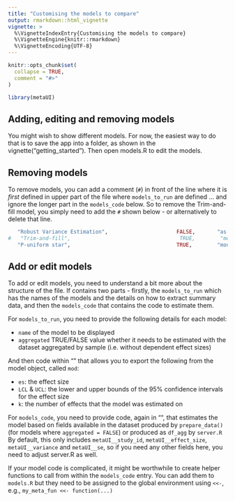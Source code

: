 ```yaml
---
title: "Customising the models to compare"
output: rmarkdown::html_vignette
vignette: >
  %\VignetteIndexEntry{Customising the models to compare}
  %\VignetteEngine{knitr::rmarkdown}
  %\VignetteEncoding{UTF-8}
---
```


```r
knitr::opts_chunk$set(
  collapse = TRUE,
  comment = "#>"
)
```

```r
library(metaUI)
```

## Adding, editing and removing models

You might wish to show different models. For now, the easiest way to do that is to save the app into a folder, as shown in the vignette("getting_started"). Then open models.R to edit the models.

## Removing models

To remove models, you can add a comment (`#`) in front of the line where it is *first* defined in upper part of the file where `models_to_run` are defined ... and ignore the longer part in the `models_code` below. So to remove the Trim-and-fill model, you simply need to add the `#` shown below - or alternatively to delete that line.

```r
   "Robust Variance Estimation",                      FALSE,       "as.numeric(mod$reg_table$b.r)",      ... 
#   "Trim-and-fill",                                   TRUE,        "mod$TE.random",                     ...
   "P-uniform star",                                  TRUE,        "mod$est",                            ...  
```

## Add or edit models

To add or edit models, you need to understand a bit more about the structure of the file. If contains two parts - firstly, the `models_to_run` which has the names of the models and the details on how to extract summary data, and then the `models_code` that contains the code to estimate them.

For `models_to_run`, you need to provide the following details for each model:

- `name` of the model to be displayed
- `aggregated` TRUE/FALSE value whether it needs to be estimated with the dataset aggregated by sample (i.e. without dependent effect sizes)

And then code within "" that allows you to export the following from the model object, called `mod`:

- `es`: the effect size
- `LCL` & `UCL`: the lower and upper bounds of the 95% confidence intervals for the effect size
-  `k`: the number of effects that the model was estimated on

For `models_code`, you need to provide code, again in "", that estimates the model based on fields available in the dataset produced by `prepare_data()` (for models where `aggregated = FALSE`) or produced as `df_agg` by `server.R` By default, this only includes `metaUI__study_id`, `metaUI__effect_size`, `metaUI__variance` and `metaUI__se`, so if you need any other fields here, you need to adjust server.R as well.

If your model code is complicated, it might be worthwhile to create helper functions to call from within the `models_code` entry. You can add them to `models.R` but they need to be assigned to the global environment using `<<-`, e.g., `my_meta_fun <<- function(...)`
